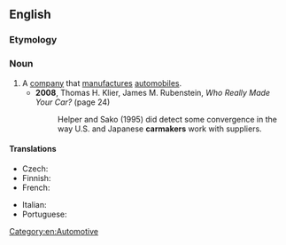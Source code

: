 ==English==

===Etymology===
{{compound|car|maker|lang=en}}

===Noun===
{{en-noun}}

# A [[company]] that [[manufacture]]s [[automobiles]].
#* '''2008''', Thomas H. Klier, James M. Rubenstein, ''Who Really Made Your Car?'' (page 24)
#*: Helper and Sako (1995) did detect some convergence in the way U.S. and Japanese '''carmakers''' work with suppliers.

====Translations====
{{trans-top|company}}
* Czech: {{t+|cs|automobilka|f}}
* Finnish: {{t+|fi|autonvalmistaja}}
* French: {{t|fr|constructeur automobile|m}}
{{trans-mid}}
* Italian: {{t|it|casa automobilistica|f}}
* Portuguese: {{t|pt|[[montadora]] ([[de]] [[automóveis]])|f}}
{{trans-bottom}}

[[Category:en:Automotive]]